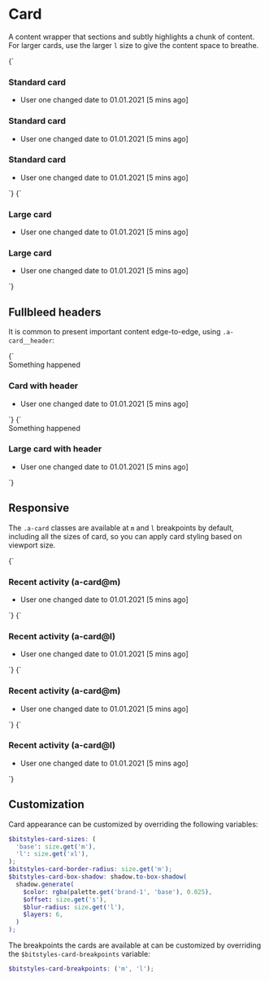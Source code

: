 
<Meta title="Atoms/Card" />

# Card

A content wrapper that sections and subtly highlights a chunk of content. For larger cards, use the larger `l` size to give the content space to breathe.

<Canvas>
  <Story name="Card">
    {`
    <div class="u-grid u-grid-cols-3@m u-gap-l">
      <article class="a-card">
        <h3 class="u-h4">Standard card</h3>
        <ul class="u-list-none">
          <li>User one changed date to 01.01.2021 [5 mins ago]</li>
        </ul>
      </article>
      <article class="a-card">
        <h3 class="u-h4">Standard card</h3>
        <ul class="u-list-none">
          <li>User one changed date to 01.01.2021 [5 mins ago]</li>
        </ul>
      </article>
      <article class="a-card">
        <h3 class="u-h4">Standard card</h3>
        <ul class="u-list-none">
          <li>User one changed date to 01.01.2021 [5 mins ago]</li>
        </ul>
      </article>
    </div>
    `}
  </Story>
  <Story name="Card-L">
    {`
    <div class="u-grid u-grid-cols-2@m u-gap-l">
      <article class="a-card-l">
        <h3>Large card</h3>
        <ul class="u-list-none">
          <li>User one changed date to 01.01.2021 [5 mins ago]</li>
        </ul>
      </article>
      <article class="a-card-l">
        <h3>Large card</h3>
        <ul class="u-list-none">
          <li>User one changed date to 01.01.2021 [5 mins ago]</li>
        </ul>
      </article>
    </div>
    `}
  </Story>
</Canvas>

## Fullbleed headers

It is common to present important content edge-to-edge, using `.a-card__header`:

<Canvas isColumn>
  <Story name="Card header">
    {`
    <div class="u-grid u-grid-cols-2@m u-gap-l">
      <article class="a-card">
        <div class="a-card__header a-flash a-flash--danger">
          Something happened
        </div>
        <h3 class="u-h4">Card with header</h3>
        <ul class="u-list-none">
          <li>User one changed date to 01.01.2021 [5 mins ago]</li>
        </ul>
      </article>
    </div>
    `}
  </Story>
  <Story name="Card-L header">
    {`
    <article class="a-card-l">
      <div class="a-card-l__header a-flash a-flash--danger">
        Something happened
      </div>
      <h3 class="u-h4">Large card with header</h3>
      <ul class="u-list-none">
        <li>User one changed date to 01.01.2021 [5 mins ago]</li>
      </ul>
    </article>
    `}
  </Story>
</Canvas>

## Responsive

The `.a-card` classes are available at `m` and `l` breakpoints by default, including all the sizes of card, so you can apply card styling based on viewport size.

<Canvas>
  <Story name="Card [m breakpoint]">
    {`
      <article class="a-card@m">
        <h3 class="u-h4">Recent activity (a-card@m)</h3>
        <ul class="u-list-none">
          <li>User one changed date to 01.01.2021 [5 mins ago]</li>
        </ul>
      </article>
    `}
  </Story>
  <Story name="Card [l breakpoint]">
    {`
      <article class="a-card@l">
        <h3 class="u-h4">Recent activity (a-card@l)</h3>
        <ul class="u-list-none">
          <li>User one changed date to 01.01.2021 [5 mins ago]</li>
        </ul>
      </article>
    `}
  </Story>
  <Story name="Card-L [m breakpoint]">
    {`
      <article class="a-card-l@m">
        <h3 class="u-h4">Recent activity (a-card@m)</h3>
        <ul class="u-list-none">
          <li>User one changed date to 01.01.2021 [5 mins ago]</li>
        </ul>
      </article>
    `}
  </Story>
  <Story name="Card-L [l breakpoint]">
    {`
      <article class="a-card-l@l">
        <h3 class="u-h4">Recent activity (a-card@l)</h3>
        <ul class="u-list-none">
          <li>User one changed date to 01.01.2021 [5 mins ago]</li>
        </ul>
      </article>
    `}
  </Story>
</Canvas>

## Customization

Card appearance can be customized by overriding the following variables:

```scss
$bitstyles-card-sizes: (
  'base': size.get('m'),
  'l': size.get('xl'),
);
$bitstyles-card-border-radius: size.get('m');
$bitstyles-card-box-shadow: shadow.to-box-shadow(
  shadow.generate(
    $color: rgba(palette.get('brand-1', 'base'), 0.025),
    $offset: size.get('s'),
    $blur-radius: size.get('l'),
    $layers: 6,
  )
);
```

The breakpoints the cards are available at can be customized by overriding the `$bitstyles-card-breakpoints` variable:

```scss
$bitstyles-card-breakpoints: ('m', 'l');
```
